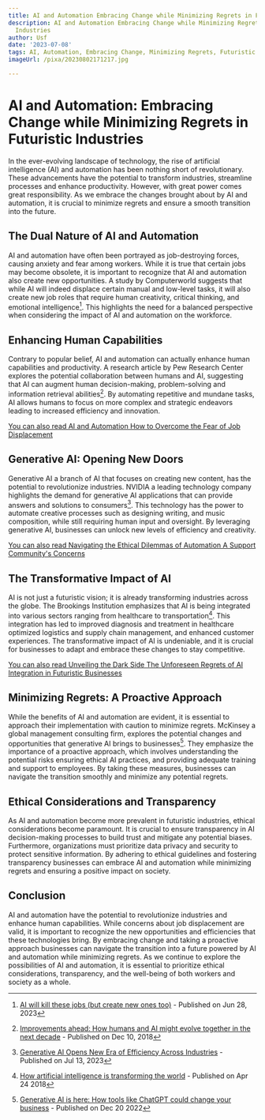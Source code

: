 ```yaml
---
title: AI and Automation Embracing Change while Minimizing Regrets in Futuristic Industries
description: AI and Automation Embracing Change while Minimizing Regrets in Futuristic
  Industries
author: Usf
date: '2023-07-08'
tags: AI, Automation, Embracing Change, Minimizing Regrets, Futuristic Industries
imageUrl: /pixa/20230802171217.jpg

---
```

# AI and Automation: Embracing Change while Minimizing Regrets in Futuristic Industries

In the  ever-evolving  landscape of  technology, the rise of artificial intelligence (AI) and automation has been nothing short of revolutionary. These advancements have the potential to transform industries,  streamline processes and  enhance productivity. However, with great power comes great  responsibility.  As we embrace  the changes brought about by AI and automation, it is crucial to minimize regrets and ensure a smooth transition into the future.

## The Dual Nature of AI and Automation

AI and automation have often been portrayed as job-destroying forces, causing  anxiety and fear among workers. While it is true that certain jobs  may become obsolete,  it is important to recognize that AI and automation also create new opportunities. A study by Computerworld suggests that while AI will  indeed displace certain manual and low-level tasks, it will also create new job roles that require human  creativity, critical thinking, and  emotional intelligence[^1^].  This highlights the need for a balanced perspective  when considering the impact of AI and automation on the workforce.

## Enhancing Human Capabilities

Contrary to popular  belief, AI and automation  can actually enhance human capabilities and productivity. A research article by Pew Research Center explores the potential collaboration between humans and AI, suggesting that AI can augment human decision-making, problem-solving and information retrieval abilities[^2^]. By automating repetitive and mundane  tasks, AI allows humans to focus on more complex and  strategic endeavors leading to increased efficiency  and innovation.

[You can also read AI and Automation How to Overcome the  Fear of Job Displacement](AI%20and%20Automation%20How%20to%20Overcome%20the%20Fear%20of%20Job%20Displacement)


## Generative AI: Opening  New Doors

Generative AI a branch of AI that focuses on creating new content,  has the potential to revolutionize  industries. NVIDIA  a leading technology company  highlights the demand for generative AI applications  that can provide answers and solutions to  consumers[^3^]. This technology  has  the power  to automate creative processes such as designing writing, and music composition, while still requiring human input and oversight. By leveraging  generative AI, businesses can unlock new levels of efficiency and creativity.

[You can also read Navigating the Ethical Dilemmas of Automation A Support Community's Concerns](Navigating%20the%20Ethical%20Dilemmas%20of%20Automation%20A%20Support%20Community%27s%20Concerns)


## The Transformative Impact of AI

AI  is not just a  futuristic vision; it is already transforming industries across  the globe. The Brookings Institution emphasizes that AI is being integrated into  various sectors ranging from healthcare to transportation[^4^]. This integration has led  to improved diagnosis and treatment in  healthcare optimized logistics  and supply  chain management, and enhanced customer experiences. The transformative impact of AI is undeniable, and it is  crucial for businesses to adapt and embrace these changes to stay competitive.

[You can also read Unveiling  the Dark Side The Unforeseen Regrets of AI Integration in Futuristic Businesses](Unveiling%20the%20Dark%20Side%20The%20Unforeseen%20Regrets%20of%20AI%20Integration%20in%20Futuristic%20Businesses)


## Minimizing Regrets: A Proactive Approach

While the  benefits of  AI and  automation are evident, it  is  essential to approach their implementation with caution to  minimize regrets.  McKinsey a global management consulting  firm, explores the potential changes  and  opportunities that generative AI brings to businesses[^5^]. They  emphasize the importance of a proactive approach, which involves understanding the potential risks ensuring ethical AI practices, and providing adequate training and support to employees. By taking these measures,  businesses can navigate the transition smoothly and minimize any potential regrets.

## Ethical Considerations and Transparency

As AI and automation become more prevalent in futuristic industries, ethical considerations become paramount. It is crucial to ensure  transparency in AI decision-making processes to build  trust and mitigate any potential biases. Furthermore, organizations must prioritize data  privacy and security to protect sensitive  information. By adhering to ethical guidelines and fostering transparency businesses can embrace AI and automation while minimizing regrets and ensuring a positive impact on society.

## Conclusion

AI and automation have the potential to revolutionize  industries and enhance human capabilities. While concerns about job displacement are valid, it is important to recognize the new opportunities  and efficiencies that these technologies bring. By embracing change and  taking a proactive approach businesses can navigate the transition into  a future powered by  AI and automation while minimizing regrets.  As we continue to explore the possibilities of AI and automation, it is  essential to prioritize ethical considerations, transparency, and the well-being of both workers and  society as a  whole.

[^1^]: [AI will kill  these jobs (but create  new ones too)](https://www.computerworld.com/article/3700857/ai-will-kill-these-jobs-but-create-new-ones-too.html)  - Published on Jun 28, 2023

[^2^]: [Improvements ahead:  How humans and AI  might evolve together in the next decade](https://www.pewresearch.org/internet/2018/12/10/improvements-ahead-how-humans-and-ai-might-evolve-together-in-the-next-decade/) - Published on Dec 10, 2018

[^3^]: [Generative  AI Opens New Era of Efficiency Across Industries](https://blogs.nvidia.com/blog/2023/07/13/generative-ai-for-industries/) - Published on Jul 13, 2023

[^4^]: [How artificial intelligence is transforming the world](https://www.brookings.edu/articles/how-artificial-intelligence-is-transforming-the-world/)  - Published on Apr 24 2018

[^5^]: [Generative AI is here: How tools like ChatGPT could  change your business](https://www.mckinsey.com/capabilities/quantumblack/our-insights/generative-ai-is-here-how-tools-like-chatgpt-could-change-your-business) - Published on Dec 20 2022